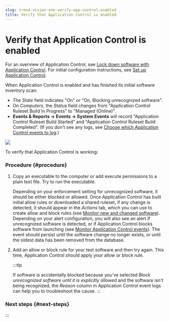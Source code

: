 ```yaml
---
slug: trend-vision-one-verify-app-control-enabled
title: Verify that Application Control is enabled
---
```

# Verify that Application Control is enabled

For an overview of Application Control, see [Lock down software with Application Control](application-control.mdx). For initial configuration instructions, see [Set up Application Control](set-up-application-control.mdx).

When Application Control is enabled and has finished its initial software inventory scan:

- The *State* field indicates "On" or "On, Blocking unrecognized software".
- On *Computers*, the *Status* field changes from "Application Control Ruleset Build In Progress" to "Managed (Online)".
- **Events & Reports → Events → System Events** will record "Application Control Ruleset Build Started" and "Application Control Ruleset Build Completed". (If you don’t see any logs, see [Choose which Application Control events to log](monitor-application-control-events.mdx).)

![](/images/application-control-enable-verify=1362770a-a08c-4f14-810b-13d048dbb087.webp)

To verify that Application Control is working:

### Procedure {#procedure}

1.  Copy an executable to the computer or add execute permissions to a plain text file. Try to run the executable.

    Depending on your enforcement setting for unrecognized software, it should be either blocked or allowed. Once Application Control has built initial allow rules or downloaded a shared ruleset, if any change is detected, it should appear in the *Actions* tab, which you can use to create allow and block rules (see [Monitor new and changed software](set-up-application-control.mdx)). Depending on your alert configuration, you will also see an alert if unrecognized software is detected, or if Application Control blocks software from launching (see [Monitor Application Control events](monitor-application-control-events.mdx)). The event should persist until the software change no longer exists, or until the oldest data has been removed from the database.

2.  Add an allow or block rule for your test software and then try again. This time, Application Control should apply your allow or block rule.

    :::tip

    If software is accidentally blocked because you've selected *Block unrecognized software until it is explicitly allowed* and the software isn't being recognized, the *Reason* column in Application Control event logs can help you to troubleshoot the cause.
    :::

### Next steps {#next-steps}
:::

